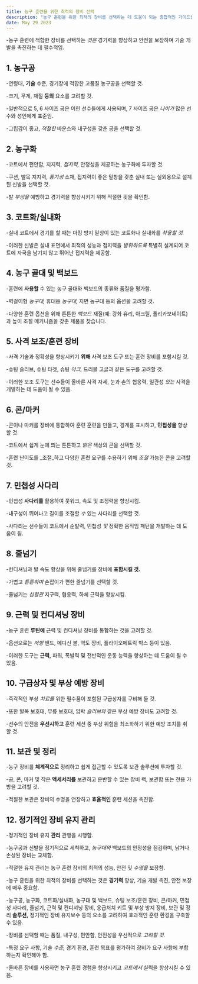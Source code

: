 ```yaml
---
title: 농구 훈련을 위한 최적의 장비 선택
description: "농구 훈련을 위한 최적의 장비를 선택하는 데 도움이 되는 종합적인 가이드를 제공합니다."
date: May 29 2023
---
```


-농구 훈련에 적합한 장비를 선택하는 _것은_ 경기력을 향상하고 안전을 보장하며 기술 개발을 촉진하는 데 필수적임. 





## 1. 농구공
-연령대, **기술** 수준, 경기장에 적합한 고품질 농구공을 선택할 것. 



-크기, 무게, 재질 **등의** 요소를 고려할 것. 



-일반적으로 5, 6 사이즈 공은 어린 선수들에게 사용되며, 7 사이즈 공은 _나이가_ 많은 선수와 성인에게 표준임. 



-그립감이 좋고, _적절한_ 바운스와 내구성을 갖춘 공을 선택할 것.

## 2. 농구화
-코트에서 편안함, 지지력, _접지력,_ 안정성을 제공하는 농구화에 투자할 것. 



-쿠션, 발목 지지력, _통기성_ 소재, 접지력이 좋은 밑창을 갖춘 실내 또는 실외용으로 설계된 신발을 선택할 것. 



-발 _부상을_ 예방하고 경기력을 향상시키기 위해 적절한 핏을 확인함.

## 3. 코트화/실내화
-실내 코트에서 경기를 할 때는 마킹 방지 밑창이 있는 코트화나 실내화를 _착용할 것._ 


-이러한 신발은 실내 표면에서 최적의 성능과 접지력을 _발휘하도록_ 특별히 설계되어 코트에 자국을 남기지 않고 뛰어난 접지력을 제공함.

## 4. 농구 골대 및 백보드
-훈련에 **사용할** 수 있는 농구 골대와 백보드의 종류와 품질을 평가함. 



-벽걸이형 _농구대,_ 휴대용 _농구대,_ 지면 농구대 등의 옵션을 고려할 것. 



-다양한 훈련 옵션을 위해 튼튼한 _백보드_ 재질(예: 강화 유리, 아크릴, 폴리카보네이트)과 높이 조절 메커니즘을 갖춘 제품을 찾습니다.

## 5. 사격 보조/훈련 장비
-사격 기술과 정확성을 향상시키기 **위해** 사격 보조 도구 또는 훈련 장비를 포함시킬 것. 



-슈팅 슬리브, 슈팅 타겟, 슈팅 _아크,_ 드리블 고글과 같은 도구를 고려할 것. 



-이러한 보조 도구는 선수들이 올바른 사격 자세, 눈과 손의 협응력, 일관성 _있는_ 사격을 개발하는 데 도움이 될 수 있음.

## 6. 콘/마커
-콘이나 마커를 장비에 통합하여 훈련 훈련을 만들고, 경계를 표시하고, **민첩성을** 향상할 것. 



-코트에서 쉽게 눈에 띄는 튼튼하고 _밝은_ 색상의 콘을 선택할 것. 



-훈련 난이도를 _조절_하고 다양한 훈련 요구를 수용하기 위해 _조절_ 가능한 콘을 고려할 것.

## 7. 민첩성 사다리
-민첩성 **사다리를** 활용하여 풋워크, 속도 및 조정력을 향상시킴. 



-내구성이 뛰어나고 길이를 조절할 _수_ 있는 사다리를 선택할 것. 



-사다리는 선수들이 코트에서 순발력, 민첩성 _및_ 정확한 움직임 패턴을 개발하는 데 도움이 됨.

## 8. 줄넘기
-컨디셔닝과 발 속도 향상을 위해 줄넘기를 장비에 **포함시킬 것.** 


-가볍고 _튼튼하며_ 손잡이가 편한 줄넘기를 선택할 것. 



-줄넘기는 _심혈관_ 지구력, 협응력, 하체 근력을 향상시킴.

## 9. 근력 및 컨디셔닝 장비
-농구 훈련 **루틴에** 근력 및 컨디셔닝 장비를 통합하는 것을 고려할 것. 



-옵션으로는 _저항_ 밴드, 메디신 볼, 역도 장비, 플라이오메트릭 박스 등이 있음. 



-이러한 도구는 **근력,** 파워, 폭발력 및 전반적인 운동 능력을 향상하는 데 도움이 될 수 있음.

## 10. 구급상자 및 부상 예방 장비
-즉각적인 부상 _치료를_ 위한 필수품이 포함된 구급상자를 구비해 둘 것. 



-또한 발목 보호대, 무릎 보호대, 압박 _슬리브와_ 같은 부상 예방 장비도 고려할 것. 



-선수의 안전을 **우선시하고** 훈련 세션 중 부상 위험을 최소화하기 위한 예방 조치를 취할 것.

## 11. 보관 및 정리
-농구 장비를 **체계적으로** 정리하고 쉽게 접근할 수 있도록 보관 솔루션에 투자할 것. 



-공, 콘, 마커 및 작은 **액세서리를** 보관하고 운반할 수 있는 장비 랙, 보관함 또는 전용 가방을 고려할 것. 



-적절한 보관은 장비의 수명을 연장하고 **효율적인** 훈련 세션을 촉진함.

## 12. 정기적인 장비 유지 관리
-정기적인 장비 유지 **관리** 관행을 시행함. 



-농구공과 신발을 정기적으로 세척하고, _농구대와_ 백보드의 안정성을 점검하며, 낡거나 손상된 장비는 교체함. 



-적절한 유지 관리는 농구 훈련 장비의 최적의 성능, 안전 및 _수명을_ 보장함.

-농구 훈련을 위한 최적의 장비를 선택하는 것은 **경기력** 향상, 기술 개발 촉진, 안전 보장에 매우 중요함. 



-농구공, 농구화, 코트화/실내화, 농구대 및 백보드, 슈팅 보조/훈련 장비, 콘/마커, 민첩성 사다리, 줄넘기, 근력 및 컨디셔닝 장비, 응급처치 키트 및 부상 방지 장비, 보관 및 정리 **솔루션,** 정기적인 장비 유지보수 등의 요소를 고려하여 효과적인 훈련 환경을 구축할 수 있음. 



-장비를 선택할 때는 품질, 내구성, 편안함, 안전성을 우선적으로 _고려할 것._ 


-특정 요구 사항, 기술 _수준,_ 경기 환경, 훈련 목표를 평가하여 장비가 요구 사항에 부합하는지 확인해야 함. 



-올바른 장비를 사용하면 농구 훈련 경험을 향상시키고 _코트에서_ 실력을 향상시킬 수 있음. 



